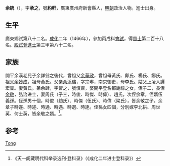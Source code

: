 '''余統'''（{{bd|1431年||？}}），字'''承之'''，號'''約軒'''，廣東廣州府新會縣人，[[明朝|明朝]]政治人物。進士出身。

== 生平 ==
廣東鄉試第八十二名。[[成化|成化]]二年（1466年），參加丙戌科[[會試|會試]]，得[[貢士|貢士]]第二百十八名。[[殿試|殿試]]登[[進士|進士]]第三甲第八十二名。

== 家族 ==
開平余漢老兒子余詳翁之後代，曾祖父[[余華政|余華政]]，曾祖母黃氏、鄺氏、楊氏、鄭氏。祖父[[余妙成|余妙成]]，祖母黃氏。父亲[[余添瑞|余添瑞]]，字宗琳，南京御史，母李氏。姑父上凌人譚宏昱。妻黃氏。弟余肆，字習之，號慎齋，娶開平登名都謝祿之女，侄子二，長侄[[余敬_(弘治進士)|余敬]]，弘治进士，妻周氏（子三，時俊、時傑、時偉）、趙氏，次侄余章，侄婿伍義孫。侄孫男十個，時俊（趙氏）、時傑（伍氏）、時偉（梁氏），皆余敬之子。余章子時遂、時述、時通、時遇、時選、時達。侄孫女四個，分別嫁李北拱、周世英、何士英，皆余敬之婿。<ref>《天一阁藏明代科举录选刊·登科录》（《成化二年进士登科录》）</ref>。

==参考==
{{reflist}}

{{成化二年丙戌科殿試金榜}}

{{Authority control}}
{{DEFAULTSORT:Yu}}
[[Category:余姓|Tong]]

{{明朝人物小作品}}